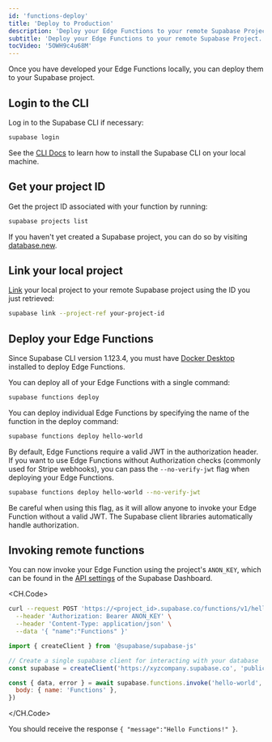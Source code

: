 ```yaml
---
id: 'functions-deploy'
title: 'Deploy to Production'
description: 'Deploy your Edge Functions to your remote Supabase Project.'
subtitle: 'Deploy your Edge Functions to your remote Supabase Project.'
tocVideo: '5OWH9c4u68M'
---
```


Once you have developed your Edge Functions locally, you can deploy them to your Supabase project.

## Login to the CLI

Log in to the Supabase CLI if necessary:

```bash
supabase login
```

<Admonition type="tip" label="CLI not installed?">

See the [CLI Docs](/docs/guides/cli) to learn how to install the Supabase CLI on your local machine.

</Admonition>

## Get your project ID

Get the project ID associated with your function by running:

```bash
supabase projects list
```

<Admonition type="tip" label="Need a new project?">

If you haven't yet created a Supabase project, you can do so by visiting [database.new](https://database.new).

</Admonition>

## Link your local project

[Link](/docs/reference/cli/usage#supabase-link) your local project to your remote Supabase project using the ID you just retrieved:

```bash
supabase link --project-ref your-project-id
```

## Deploy your Edge Functions

<Admonition type="tip" label="Docker required">

Since Supabase CLI version 1.123.4, you must have [Docker Desktop](https://docs.docker.com/desktop/) installed to deploy Edge Functions.

</Admonition>

You can deploy all of your Edge Functions with a single command:

```bash
supabase functions deploy
```

You can deploy individual Edge Functions by specifying the name of the function in the deploy command:

```bash
supabase functions deploy hello-world
```

By default, Edge Functions require a valid JWT in the authorization header. If you want to use Edge Functions without Authorization checks (commonly used for Stripe webhooks), you can pass the `--no-verify-jwt` flag when deploying your Edge Functions.

```bash
supabase functions deploy hello-world --no-verify-jwt
```

Be careful when using this flag, as it will allow anyone to invoke your Edge Function without a valid JWT. The Supabase client libraries automatically handle authorization.

## Invoking remote functions

You can now invoke your Edge Function using the project's `ANON_KEY`, which can be found in the [API settings](https://khuknasoft.com/dashboard/project/_/settings/api) of the Supabase Dashboard.

<CH.Code>

```bash cURL
curl --request POST 'https://<project_id>.supabase.co/functions/v1/hello-world' \
  --header 'Authorization: Bearer ANON_KEY' \
  --header 'Content-Type: application/json' \
  --data '{ "name":"Functions" }'
```

```js JavaScript
import { createClient } from '@supabase/supabase-js'

// Create a single supabase client for interacting with your database
const supabase = createClient('https://xyzcompany.supabase.co', 'public-anon-key')

const { data, error } = await supabase.functions.invoke('hello-world', {
  body: { name: 'Functions' },
})
```

</CH.Code>

You should receive the response `{ "message":"Hello Functions!" }`.
